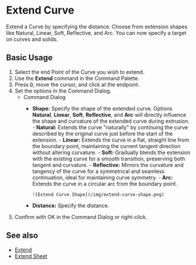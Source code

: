 
# Extend Curve

<Reference shortcut="" command="Extend Curve" button="" />

Extend a Curve by specifying the distance. Choose from extension shapes like Natural, Linear, Soft, Reflective, and Arc. You can now specify a target on curves and solids.

## Basic Usage

1. Select the end Point of the Curve you wish to extend.
2. Use the **Extend** command in the Command Palette.
3. Press <kbd>D</kbd>, move the cursor, and click at the endpoint.
4. Set the options in the Command Dialog.
   - <Kst>Command Dialog</Kst>
      - **Shape:** Specify the shape of the extended curve. Options **Natural**, **Linear**, **Soft**, **Reflective**, and **Arc** will directly influence the shape and curvature of the extended curve during extrusion.
            - **Natural:** Extends the curve "naturally" by continuing the curve described by the original curve just before the start of the extension.
            - **Linear:** Extends the curve in a flat, straight line from the boundary point, maintaining the current tangent direction without altering curvature.
            - **Soft:** Gradually blends the extension with the existing curve for a smooth transition, preserving both tangent and curvature.
            - **Reflective:** Mirrors the curvature and tangency of the curve for a symmetrical and seamless continuation, ideal for maintaining curve symmetry.
            - **Arc:** Extends the curve in a circular arc from the boundary point. 

            ![Extend Curve Shape](/img/extend-curve-shape.png)
            
      - **Distance:** Specify the distance.
5. Confirm with OK in the Command Dialog or right-click.

<VideoPlayer fileName="extend-curve"/>

## See also
- [Extend](extend)
- [Extend Sheet](/solid/extend-sheet)